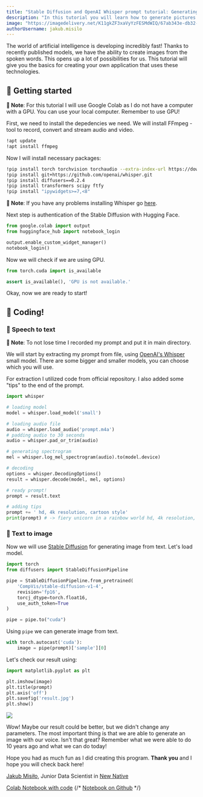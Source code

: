 ```yaml
---
title: "Stable Diffusion and OpenAI Whisper prompt tutorial: Generating pictures based on speech - Whisper & Stable Diffusion"
description: "In this tutorial you will learn how to generate pictures based on speech using recently published OpenAI's Whisper and hot Stable Diffusion models!"
image: "https://imagedelivery.net/K11gkZF3xaVyYzFESMdWIQ/67ab343e-db32-4189-df0e-4262d115c900/full"
authorUsername: jakub.misilo
---
```


The world of artificial intelligence is developing incredibly fast! Thanks to recently published models, we have the ability to create images from the spoken words. This opens up a lot of possibilities for us. This tutorial will give you the basics for creating your own application that uses these technologies.

## 🚀 Getting started

**🔑 Note**: For this tutorial I will use Google Colab as I do not have a computer with a GPU. You can use your local computer. Remember to use GPU!

First, we need to install the depedencies we need. We will install FFmpeg - tool to record, convert and stream audio and video.

```bash
!apt update 
!apt install ffmpeg
```

Now I will install necessary packages:

```bash
!pip install torch torchvision torchaudio --extra-index-url https://download.pytorch.org/whl/cu116
!pip install git+https://github.com/openai/whisper.git 
!pip install diffusers==0.2.4
!pip install transformers scipy ftfy
!pip install "ipywidgets>=7,<8"
```

**🔑 Note**: If you have any problems installing Whisper go [here](https://github.com/openai/whisper).

Next step is authentication of the Stable Diffusion with Hugging Face.

```python
from google.colab import output
from huggingface_hub import notebook_login

output.enable_custom_widget_manager()
notebook_login()
```

Now we will check if we are using GPU.

```python
from torch.cuda import is_available

assert is_available(), 'GPU is not available.'
```

Okay, now we are ready to start!

## 🤖 Coding!

### 🎤 Speech to text

**🔑 Note**: To not lose time I recorded my prompt and put it in main directory.

We will start by extracting my prompt from file, using [OpenAI's Whisper](https://github.com/openai/whisper) small model. There are some bigger and smaller models, you can choose which you will use. 

For extraction I utilized code from official repository. I also added some "tips" to the end of the prompt.

```python
import whisper

# loading model
model = whisper.load_model('small')

# loading audio file
audio = whisper.load_audio('prompt.m4a')
# padding audio to 30 seconds
audio = whisper.pad_or_trim(audio)

# generating spectrogram
mel = whisper.log_mel_spectrogram(audio).to(model.device)

# decoding
options = whisper.DecodingOptions()
result = whisper.decode(model, mel, options)

# ready prompt!
prompt = result.text

# adding tips
prompt += ' hd, 4k resolution, cartoon style'
print(prompt) # -> fiery unicorn in a rainbow world hd, 4k resolution, cartoon style
```

### 🎨 Text to image

Now we will use [Stable Diffusion](https://github.com/CompVis/stable-diffusion) for generating image from text. Let's load model.

```python 
import torch
from diffusers import StableDiffusionPipeline

pipe = StableDiffusionPipeline.from_pretrained(
    'CompVis/stable-diffusion-v1-4',
    revision='fp16',
    torcj_dtype=torch.float16,
    use_auth_token=True
)

pipe = pipe.to("cuda")
```

Using `pipe` we can generate image from text.

```python
with torch.autocast('cuda'):
    image = pipe(prompt)['sample'][0]
```

Let's check our result using:

```python
import matplotlib.pyplot as plt

plt.imshow(image)
plt.title(prompt)
plt.axis('off')
plt.savefig('result.jpg')
plt.show()
```

<Img src="https://storage.googleapis.com/lablab-static-eu/images/tutorials/result.jpg" caption="Our result!"/>

Wow! Maybe our result could be better, but we didn't change any parameters. The most important thing is that we are able to generate an image with our voice. Isn't that great? Remember what we were able to do 10 years ago and what we can do today!

Hope you had as much fun as I did creating this program. **Thank you** and I hope you will check back here!

[Jakub Misiło](https://www.linkedin.com/in/jmisilo/), Junior Data Scientist in [New Native](https://newnative.ai/)

[Colab Notebook with code](https://colab.research.google.com/drive/1Qy_Ihe_XFUW5bYfSqY-scHZ6-o7t7O5Z?usp=sharing)
{/* [Notebook on Github]() */}
